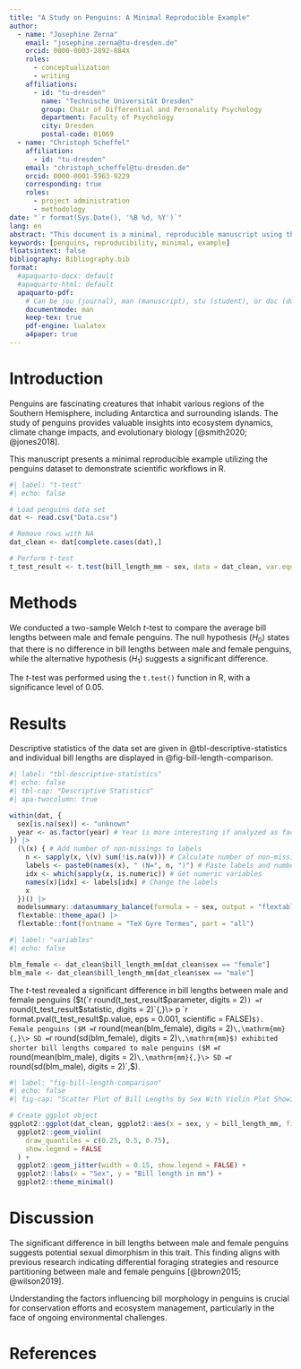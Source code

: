 ```yaml
---
title: "A Study on Penguins: A Minimal Reproducible Example"
author:
  - name: "Josephine Zerna"
    email: "josephine.zerna@tu-dresden.de"
    orcid: 0000-0003-2892-884X
    roles:
      - conceptualization
      - writing
    affiliations:
      - id: "tu-dresden"
        name: "Technische Universität Dresden"
        group: Chair of Differential and Personality Psychology
        department: Faculty of Psychology
        city: Dresden
        postal-code: 01069
  - name: "Christoph Scheffel"
    affiliation:
      - id: "tu-dresden"
    email: "christoph_scheffel@tu-dresden.de"
    orcid: 0000-0001-5963-9229
    corresponding: true
    roles:
      - project administration
      - methodology
date: "`r format(Sys.Date(), '%B %d, %Y')`"
lang: en
abstract: "This document is a minimal, reproducible manuscript using the penguins data set as an example."
keywords: [penguins, reproducibility, minimal, example]
floatsintext: false
bibliography: Bibliography.bib
format:
  #apaquarto-docx: default
  #apaquarto-html: default
  apaquarto-pdf:
    # Can be jou (journal), man (manuscript), stu (student), or doc (document)
    documentmode: man
    keep-tex: true
    pdf-engine: lualatex
    a4paper: true
---
```


# Introduction

Penguins are fascinating creatures that inhabit various regions of the Southern Hemisphere, including Antarctica and surrounding islands.
The study of penguins provides valuable insights into ecosystem dynamics, climate change impacts, and evolutionary biology [@smith2020; @jones2018].

This manuscript presents a minimal reproducible example utilizing the penguins dataset to demonstrate scientific workflows in R.

```r
#| label: "t-test"
#| echo: false

# Load penguins data set
dat <- read.csv("Data.csv")

# Remove rows with NA
dat_clean <- dat[complete.cases(dat),]

# Perform t-test
t_test_result <- t.test(bill_length_mm ~ sex, data = dat_clean, var.equal = FALSE)

```

# Methods

We conducted a two-sample Welch *t*-test to compare the average bill lengths between male and female penguins.
The null hypothesis ($H_0$) states that there is no difference in bill lengths between male and female penguins, while the alternative hypothesis ($H_1$) suggests a significant difference.

The *t*-test was performed using the `t.test()` function in R, with a significance level of 0.05.

# Results

Descriptive statistics of the data set are given in @tbl-descriptive-statistics and individual bill lengths are displayed in @fig-bill-length-comparison.

```r
#| label: "tbl-descriptive-statistics"
#| echo: false
#| tbl-cap: "Descriptive Statistics"
#| apa-twocolumn: true

within(dat, {
  sex[is.na(sex)] <- "unknown"
  year <- as.factor(year) # Year is more interesting if analyzed as factor
}) |>
  (\(x) { # Add number of non-missings to labels
    n <- sapply(x, \(v) sum(!is.na(v))) # Calculate number of non-missings
    labels <- paste0(names(x), " (N=", n, ")") # Paste labels and numbers together
    idx <- which(sapply(x, is.numeric)) # Get numeric variables
    names(x)[idx] <- labels[idx] # Change the labels
    x
  })() |>
  modelsummary::datasummary_balance(formula = ~ sex, output = "flextable", dinm = FALSE) |>
  flextable::theme_apa() |>
  flextable::font(fontname = "TeX Gyre Termes", part = "all")

```

```r
#| label: "variables"
#| echo: false

blm_female <- dat_clean$bill_length_mm[dat_clean$sex == "female"]
blm_male <- dat_clean$bill_length_mm[dat_clean$sex == "male"]
```

The *t*-test revealed a significant difference in bill lengths between male and female penguins ($t(`r round(t_test_result$parameter, digits = 2)`) = `r round(t_test_result$statistic, digits = 2)`{,}\> p `r format.pval(t_test_result$p.value, eps = 0.001, scientific = FALSE)`$).
Female penguins ($M = `r round(mean(blm_female), digits = 2)`\,\mathrm{mm}{,}\> SD = `r round(sd(blm_female), digits = 2)`\,\mathrm{mm}$) exhibited shorter bill lengths compared to male penguins ($M = `r round(mean(blm_male), digits = 2)`\,\mathrm{mm}{,}\> SD = `r round(sd(blm_male), digits = 2)`\,\mathrm{mm}$).

```r
#| label: "fig-bill-length-comparison"
#| echo: false
#| fig-cap: "Scatter Plot of Bill Lengths by Sex With Violin Plot Showing Quartiles"

# Create ggplot object
ggplot2::ggplot(dat_clean, ggplot2::aes(x = sex, y = bill_length_mm, fill = sex), group = sex) +
  ggplot2::geom_violin(
    draw_quantiles = c(0.25, 0.5, 0.75),
    show.legend = FALSE
  ) +
  ggplot2::geom_jitter(width = 0.15, show.legend = FALSE) +
  ggplot2::labs(x = "Sex", y = "Bill length in mm") +
  ggplot2::theme_minimal()
```

# Discussion

The significant difference in bill lengths between male and female penguins suggests potential sexual dimorphism in this trait.
This finding aligns with previous research indicating differential foraging strategies and resource partitioning between male and female penguins [@brown2015; @wilson2019].

Understanding the factors influencing bill morphology in penguins is crucial for conservation efforts and ecosystem management, particularly in the face of ongoing environmental challenges.

# References

::: {#refs}
:::